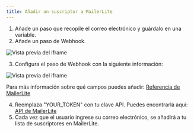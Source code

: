 ```yaml
---
title: Añadir un suscriptor a MailerLite
---
```


1. Añade un paso que recopile el correo electrónico y guárdalo en una variable.
2. Añade un paso de Webhook.

<Frame>
  <img src="/images/guides/mailer-lite/1.png" alt="Vista previa del iframe" />
</Frame>

3. Configura el paso de Webhook con la siguiente información:

<Frame style={{ maxWidth: '400px' }}>
  <img src="/images/guides/mailer-lite/2.png" alt="Vista previa del iframe" />
</Frame>

Para más información sobre qué campos puedes añadir: [Referencia de MailerLite](https://developers.mailerlite.com/reference/create-a-subscriber)

4. Reemplaza "YOUR_TOKEN" con tu clave API. Puedes encontrarla aquí: [API de MailerLite](https://app.mailerlite.com/integrations/api/)
5. Cada vez que el usuario ingrese su correo electrónico, se añadirá a tu lista de suscriptores en MailerLite.
